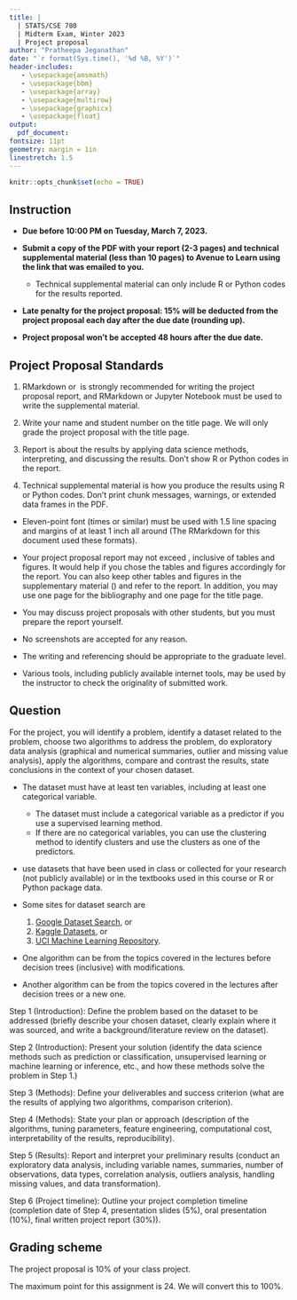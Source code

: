 ```yaml
---
title: |
  | STATS/CSE 780
  | Midterm Exam, Winter 2023
  | Project proposal
author: "Pratheepa Jeganathan"
date: "`r format(Sys.time(), '%d %B, %Y')`"
header-includes:
   - \usepackage{amsmath}
   - \usepackage{bbm}
   - \usepackage{array}
   - \usepackage{multirow}
   - \usepackage{graphicx}
   - \usepackage{float}
output: 
  pdf_document:
fontsize: 11pt
geometry: margin = 1in
linestretch: 1.5
---
```




```r
knitr::opts_chunk$set(echo = TRUE)
```


## Instruction

* **Due before 10:00 PM on Tuesday, March 7, 2023.**

* **Submit a copy of the PDF with your report (2-3 pages) and technical supplemental material (less than 10 pages) to Avenue to Learn using the link that was emailed to you.**
  * Technical supplemental material can only include R or Python codes for the results reported. 

* **Late penalty for the project proposal: 15% will be deducted from the project proposal each day after the due date (rounding up).** 

* **Project proposal won't be accepted 48 hours after the due date.**



## Project Proposal Standards

\textbf{Your project proposal must conform to the standards listed below.}

1. RMarkdown or \LaTeX\ is strongly recommended for writing the project proposal report, and RMarkdown or Jupyter Notebook must be used to write the supplemental material.

2. Write your name and student number on the title page. We will only grade the project proposal with the title page. 

3. Report is about the results by applying data science methods, interpreting, and discussing the results. Don't show R or Python codes in the report. 

4. Technical supplemental material is how you produce the results using R or Python codes. Don't print chunk messages, warnings, or extended data frames in the PDF.


* Eleven-point font (times or similar) must be used with 1.5 line spacing and margins of at least 1 inch all around (The RMarkdown for this document used these formats).

* Your project proposal report may not exceed \textbf{three pages}, inclusive of tables and figures. It would help if you chose the tables and figures accordingly for the report. You can also keep other tables and figures in the supplementary material (\textbf{less than 10 pages}) and refer to the report. In addition, you may use one page for the bibliography and one page for the title page. 

* You may discuss project proposals with other students, but you must prepare the report yourself.

* No screenshots are accepted for any reason.

* The writing and referencing should be appropriate to the graduate level.

* Various tools, including publicly available internet tools, may be used by the instructor to check the originality of submitted work.


\newpage

## Question

For the project, you will identify a problem, identify a dataset related to the problem, choose two algorithms to address the problem, do exploratory data analysis (graphical and numerical summaries, outlier and missing value analysis), apply the algorithms, compare and contrast the results, state conclusions in the context of your chosen dataset.

\textbf{Requirements:}

\textbf{Dataset:}

* The dataset must have at least ten variables, including at least one categorical variable. 
   * The dataset must include a categorical variable as a predictor if you use a supervised learning method. 
   * If there are no categorical variables, you can use the clustering method to identify clusters and use the clusters as one of the predictors. 
   
* \textbf{Do not} use datasets that have been used in class or collected for your research (not publicly available) or in the textbooks used in this course or R or Python package data.

* Some sites for dataset search are 
   1) [\color{blue} Google Dataset Search\color{black}](https://datasetsearch.research.google.com/), or 
   2) [\color{blue} Kaggle Datasets\color{black}](https://www.kaggle.com/datasets), or 
   3) [\color{blue} UCI Machine Learning Repository\color{black}](https://archive.ics.uci.edu/ml/index.php).

\textbf{Algorithms:} 

* One algorithm can be from the topics covered in the lectures before decision trees (inclusive) with modifications.

* Another algorithm can be from the topics covered in the lectures after decision trees or a new one. 


\textbf{Required workflow:}


Step 1 (Introduction): Define the problem based on the dataset to be addressed (briefly describe your chosen dataset, clearly explain where it was sourced, and write a background/literature review on the dataset).

Step 2 (Introduction): Present your solution (identify the data science methods such as prediction or classification, unsupervised learning or machine learning or inference, etc., and how these methods solve the problem in Step 1.)

Step 3 (Methods): Define your deliverables and success criterion (what are the results of applying two algorithms, comparison criterion).

Step 4 (Methods): State your plan or approach (description of the algorithms, tuning parameters, feature engineering, computational cost, interpretability of the results, reproducibility).

Step 5 (Results): Report and interpret your preliminary results (conduct an exploratory data analysis, including variable names, summaries, number of observations, data types, correlation analysis, outliers analysis, handling missing values, and data transformation).

Step 6 (Project timeline): Outline your project completion timeline (completion date of Step 4, presentation slides (5\%), oral presentation (10\%), final written project report (30\%)). 

\newpage

## Grading scheme

The project proposal is 10\% of your class project. 

\begin{table}[H]
\begin{tabular}{p{0.3\textwidth}  p{0.6\textwidth}}
Step 1 (Introduction - problem description) & describe the problem, source of the dataset, literature review on the dataset,  [3]\\
\hline
Step 2 (Introduction - present your solution) & prediction or classification, unsupervised learning or machine learning or inference, how these methods solve the problem in Step 1 [2]\\
\hline
Step 3 (Methods - define your deliverable and success criteria) & what are the results of applying two algorithms, what is/are the comparison criterion [2]\\
\hline
Step 4 (Methods - state your plan or approach) & description of the two algorithms [2]\\
    & describe the variable selection, feature engineering, tuning parameters selection, computational cost, interpretability of the results, and reproducibility of the results [4]\\
\hline
Step 5 (Results - report your preliminary results) &  exploratory data analysis, including variable names, data types, summaries, number of observations, correlation analysis, outliers analysis, handling missing values, data transformation [5]\\
\hline
Step 6 (Outline your project timeline) &  completion date of Step 4, presentation slides (5\%), oral presentation (10\%), final written project report (30\%) [1]\\
\hline
References  & Reference list starts on a new page, references are appropriate and listed out in the \textbf{report} [2] \\
\hline
Supplementary material  & Supplementary material starts on a new page; code readability; all codes are within the margins; the R or Python codes and the outputs for the questions are presented [3]\\
\end{tabular}
\end{table}

The maximum point for this assignment is 24. We will convert this to 100%. 




